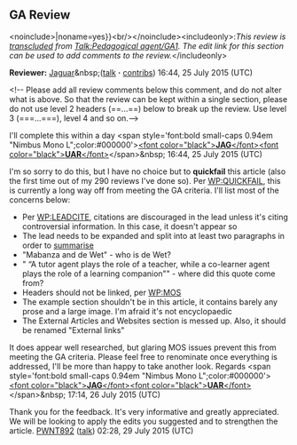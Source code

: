 <article id="47336320" title=Talk:Pedagogical agent/GA1>
	<talkpage id="47336320" title="Talk:Pedagogical agent/GA1">
==GA Review==
{{Good article tools}}
&lt;noinclude&gt;{{al|{{#titleparts:Pedagogical agent/GA1|-1}}|noname=yes}}&lt;br/&gt;&lt;/noinclude&gt;&lt;includeonly&gt;:''This review is [[WP:transclusion|transcluded]] from [[Talk:Pedagogical agent/GA1]]. The edit link for this section can be used to add comments to the review.''&lt;/includeonly&gt;

'''Reviewer:''' [[User:Jaguar|Jaguar]]&amp;nbsp;([[User talk:Jaguar|talk]] '''·''' [[Special:Contributions/Jaguar|contribs]]) 16:44, 25 July 2015 (UTC)

&lt;!-- Please add all review comments below this comment, and do not alter what is above. So that the review can be kept within a single section, please do not use level 2 headers (==...==) below to break up the review. Use level 3 (===...===), level 4 and so on.--&gt;

I'll complete this within a day &lt;span style='font:bold small-caps 0.94em &quot;Nimbus Mono L&quot;;color:#000000'&gt;[[User:Jaguar|&lt;font color=&quot;black&quot;&gt;'''JAG'''&lt;/font&gt;]][[User talk:Jaguar|&lt;font color=&quot;black&quot;&gt;'''UAR'''&lt;/font&gt;]]&lt;/span&gt;&amp;nbsp; 16:44, 25 July 2015 (UTC)

I'm so sorry to do this, but I have no choice but to '''quickfail''' this article (also the first time out of my 290 reviews I've done so). Per [[WP:QUICKFAIL]], this is currently a long way off from meeting the GA criteria. I'll list most of the concerns below:

*Per [[WP:LEADCITE]], citations are discouraged in the lead unless it's citing controversial information. In this case, it doesn't appear so
*The lead needs to be expanded and split into at least two paragraphs in order to [[WP:LEAD|summarise]]
*&quot;Mabanza and de Wet&quot; - who is de Wet?
*&quot; “A tutor agent plays the role of a teacher, while a co-learner agent plays the role of a learning companion&quot;&quot; - where did this quote come from?
*Headers should not be linked, per [[WP:MOS]]
*The example section shouldn't be in this article, it contains barely any prose and a large image. I'm afraid it's not encyclopaedic 
*The External Articles and Websites section is messed up. Also, it should be renamed &quot;External links&quot;

It does appear well researched, but glaring MOS issues prevent this from meeting the GA criteria. Please feel free to renominate once everything is addressed, I'll be more than happy to take another look. Regards {{icon|DA}} &lt;span style='font:bold small-caps 0.94em &quot;Nimbus Mono L&quot;;color:#000000'&gt;[[User:Jaguar|&lt;font color=&quot;black&quot;&gt;'''JAG'''&lt;/font&gt;]][[User talk:Jaguar|&lt;font color=&quot;black&quot;&gt;'''UAR'''&lt;/font&gt;]]&lt;/span&gt;&amp;nbsp; 17:14, 26 July 2015 (UTC)

Thank you for the feedback. It's very informative and greatly appreciated. We will be looking to apply the edits you suggested and to strengthen the article. [[User:PWNT892|PWNT892]] ([[User talk:PWNT892|talk]]) 02:28, 29 July 2015 (UTC)
	</talkpage>
</article>